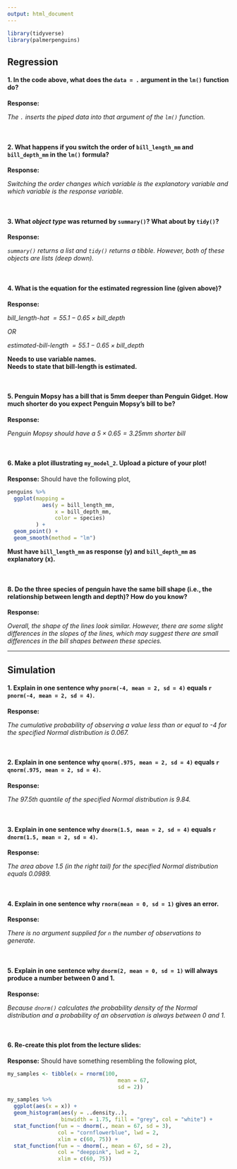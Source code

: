 ```yaml
---
output: html_document
---
```


```r
library(tidyverse)
library(palmerpenguins)
```


## Regression

#### 1. In the code above, what does the `data = .` argument in the `lm()` function do?

**Response:** 

*The `.` inserts the piped data into that argument of the `lm()` function.*

</br>

#### 2. What happens if you switch the order of `bill_length_mm` and `bill_depth_mm` in the `lm()` formula?

**Response:** 

*Switching the order changes which variable is the explanatory variable and 
which variable is the response variable.*

</br>

#### 3. What *object type* was returned by `summary()`?  What about by `tidy()`?

**Response:** 

*`summary()` returns a list and `tidy()` returns a tibble. However, both of these
objects are lists (deep down).* 

</br>

#### 4. What is the equation for the estimated regression line (given above)?

**Response:** 

*bill_length-hat $= 55.1 - 0.65 \times \text{bill_depth}$*  

*OR* 

*estimated-bill-length $= 55.1 - 0.65 \times \text{bill_depth}$*

**Needs to use variable names.**  
**Needs to state that bill-length is estimated.**

</br>

#### 5. Penguin Mopsy has a bill that is 5mm deeper than Penguin Gidget. How much shorter do you expect Penguin Mopsy's bill to be?

**Response:** 

*Penguin Mopsy should have a $5 \times 0.65 = 3.25\text{mm}$ shorter bill*

</br>

#### 6. Make a plot illustrating `my_model_2`. Upload a picture of your plot! 

**Response:** Should have the following plot, 

```r
penguins %>% 
  ggplot(mapping = 
           aes(y = bill_length_mm, 
               x = bill_depth_mm, 
               color = species)
         ) +
  geom_point() + 
  geom_smooth(method = "lm")
```

**Must have `bill_length_mm` as response (y) and `bill_depth_mm` as explanatory
(x).** 

</br>

#### 8. Do the three species of penguin have the same bill shape (i.e., the relationship between length and depth)?  How do you know?

**Response:** 

*Overall, the shape of the lines look similar. However, there are some slight 
differences in the slopes of the lines, which may suggest there are small
differences in the bill shapes between these species.*

---

## Simulation

#### 1. Explain in one sentence why `pnorm(-4, mean = 2, sd = 4)` equals `r pnorm(-4, mean = 2, sd = 4)`. 

**Response:** 

*The cumulative probability of observing a value less than or equal to -4 for
the specified Normal distribution is 0.067.*

</br>

#### 2. Explain in one sentence why `qnorm(.975, mean = 2, sd = 4)` equals `r qnorm(.975, mean = 2, sd = 4)`. 

**Response:** 

*The 97.5th quantile of the specified Normal distribution is 9.84.*

</br>

#### 3. Explain in one sentence why `dnorm(1.5, mean = 2, sd = 4)` equals `r dnorm(1.5, mean = 2, sd = 4)`. 

**Response:** 

*The area above 1.5 (in the right tail) for the specified Normal distribution 
equals 0.0989.*

</br>

#### 4. Explain in one sentence why `rnorm(mean = 0, sd = 1)` gives an error.

**Response:** 

*There is no argument supplied for `n` the number of observations to generate.*

</br>

#### 5. Explain in one sentence why `dnorm(2, mean = 0, sd = 1)` will always produce a number between 0 and 1. 

**Response:** 

*Because `dnorm()` calculates the probability density of the Normal distribution and a probability of an observation is always between 0 and 1.*

</br>

#### 6. Re-create this plot from the lecture slides:

**Response:** Should have something resembling the following plot, 


```r
my_samples <- tibble(x = rnorm(100, 
                                   mean = 67, 
                                   sd = 2))

my_samples %>%
  ggplot(aes(x = x)) +
  geom_histogram(aes(y = ..density..), 
                 binwidth = 1.75, fill = "grey", col = "white") +
  stat_function(fun = ~ dnorm(., mean = 67, sd = 3), 
                col = "cornflowerblue", lwd = 2, 
                xlim = c(60, 75)) +
  stat_function(fun = ~ dnorm(., mean = 67, sd = 2), 
                col = "deeppink", lwd = 2, 
                xlim = c(60, 75))
```
